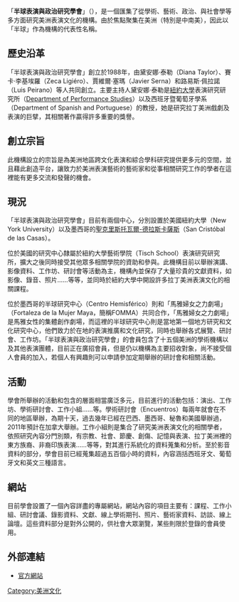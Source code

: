 「'''半球表演與政治研究學會'''」（{{lang|en|The Hemispheric Institute of Performance and Politics}}），是一個匯集了從學術、藝術、政治、與社會學等多方面研究美洲表演文化的機構。由於焦點聚集在美洲（特別是中南美），因此以「半球」作為機構的代表性名稱。

==歷史沿革==
「半球表演與政治研究學會」創立於1988年，由黛安娜·泰勒（Diana Taylor）、賽卡·李基埃羅（Zeca Ligiéro）、賈維爾·塞瑪（Javier Serna）和路易斯·佩拉諾（Luis Peirano）等人共同創立。主要主持人黛安娜·泰勒是[[紐約大學|紐約大學]]表演研究研究所（[http://www.tisch.nyu.edu/page/home.html Department of Performance Studies]{{Wayback|url=http://www.tisch.nyu.edu/page/home.html |date=20110220111052 }}）以及西班牙暨葡萄牙學系（Department of Spanish and Portuguese）的教授，她是研究拉丁美洲戲劇及表演的巨擘，其相關著作贏得許多重要的獎譽。

==創立宗旨==
此機構設立的宗旨是為美洲地區跨文化表演和綜合學科研究提供更多元的空間，並且藉此創造平台，讓致力於美洲表演藝術的藝術家和從事相關研究工作的學者在這裡能有更多交流和發聲的機會。

==現況==
「半球表演與政治研究學會」目前有兩個中心，分別設置於美國紐約大學（New York University）以及墨西哥的[[聖克里斯托瓦爾-德拉斯卡薩斯|聖克里斯托瓦爾-德拉斯卡薩斯]]（San Cristóbal de las Casas）。

位於美國的研究中心隸屬於紐約大學藝術學院（Tisch School）表演研究研究所，擴大之後同時接受其他眾多相關學院的資助和參與。此機構目前以舉辦演講、影像資料、工作坊、研討會等活動為主，機構內並保存了大量珍貴的文獻資料，如影像、錄音、照片……等等，並同時於紐約大學中開設許多拉丁美洲表演文化的相關課程。

位於墨西哥的半球研究中心（Centro Hemisférico）則和「馬雅婦女之力劇場」（Fortaleza de la Mujer Maya，簡稱FOMMA）共同合作，「馬雅婦女之力劇場」是馬雅女性的集體創作劇場，而這裡的半球研究中心則是當地第一個地方研究和文化研究中心，他們致力於在地的表演推廣和文化研究，同時也舉辦各式展覽、研討會、工作坊。「半球表演與政治研究學會」的會員包含了十五個美洲的學術機構以及其他表演團體，目前正在廣招會員，但是仍以機構為主要招收對象，尚不接受個人會員的加入，若個人有興趣則可以申請參加定期舉辦的研討會和相關活動。

==活動==
學會所舉辦的活動和包含的層面相當廣泛多元，目前進行的活動包括：演出、工作坊、學術研討會、工作小組……等。學術研討會（Encuentros）每兩年就會在不同的地區舉辦，為期十天，過去幾年已經在巴西、墨西哥、秘魯和美國舉辦過，2011年預計在加拿大舉辦。工作小組則是集合了研究美洲表演文化的相關學者，依照研究內容分門別類，有宗教、社會、節慶、創傷、記憶與表演、拉丁美洲裡的東方族裔、非裔印族表演……等等，對其進行系統化的資料蒐集和分析。至於影音資料的部分，學會目前已經蒐集超過五百個小時的資料，內容涵括西班牙文、葡萄牙文和英文三種語言。

==網站==
目前學會設置了一個內容詳盡的專屬網站，網站內容的項目主要有：課程、工作小組、研討會議、錄影資料、文獻、線上學術期刊、照片、藝術家資料、訪談、線上論壇。這些資料部分是對外公開的，供社會大眾瀏覽，某些則限於登錄的會員使用。

==外部連結==
*{{en}}[https://web.archive.org/web/20120214035143/http://www.hemisphericinstitute.org/hemi// 官方網站]

[[Category:美洲文化|Category:美洲文化]]
